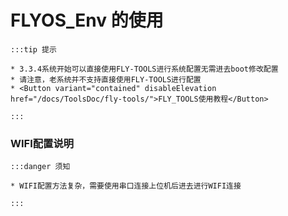 
# FLYOS_Env 的使用

    :::tip 提示

    * 3.3.4系统开始可以直接使用FLY-TOOLS进行系统配置无需进去boot修改配置
    * 请注意，老系统并不支持直接使用FLY-TOOLS进行配置
    * <Button variant="contained" disableElevation href="/docs/ToolsDoc/fly-tools/">FLY_TOOLS使用教程</Button>

    :::
        
### WIFI配置说明

    :::danger 须知

    * WIFI配置方法复杂，需要使用串口连接上位机后进去进行WIFI连接

    :::



